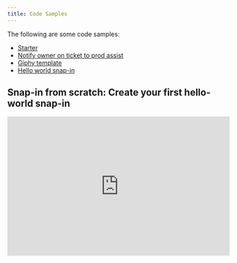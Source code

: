 ```yaml
---
title: Code Samples
---
```

The following are some code samples:

* [Starter](https://github.com/devrev/snap-in-examples/tree/main/1-starter/code#readme)
* [Notify owner on ticket to prod assist](https://github.com/devrev/snap-in-examples/tree/main/2-notify-owner-on-ticket-to-prod-assist/ticket-status-prod-assist)
* [Giphy template](https://github.com/devrev/snap-in-examples/tree/main/3-giphy-template)
* [Hello world snap-in](https://github.com/devrev/snap-in-examples/tree/main/4-sample-snap-in/code)

## Snap-in from scratch: Create your first hello-world  snap-in 

<iframe width="100%" height="315" src="https://www.youtube.com/embed/H7dOTSlf9lw" frameBorder="0" allow="accelerometer; autoplay; clipboard-write; encrypted-media; gyroscope; picture-in-picture" allowfullscreen></iframe>
